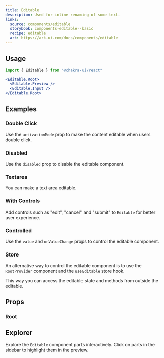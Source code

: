 ```yaml
---
title: Editable
description: Used for inline renaming of some text.
links:
  source: components/editable
  storybook: components-editable--basic
  recipe: editable
  ark: https://ark-ui.com/docs/components/editable
---
```


<ExampleTabs name="editable-basic" />

## Usage

```jsx
import { Editable } from "@chakra-ui/react"
```

```jsx
<Editable.Root>
  <Editable.Preview />
  <Editable.Input />
</Editable.Root>
```

## Examples

### Double Click

Use the `activationMode` prop to make the content editable when users double
click.

<ExampleTabs name="editable-with-double-click" />

### Disabled

Use the `disabled` prop to disable the editable component.

<ExampleTabs name="editable-disabled" />

### Textarea

You can make a text area editable.

<ExampleTabs name="editable-with-textarea" />

### With Controls

Add controls such as "edit", "cancel" and "submit" to `Editable` for better user
experience.

<ExampleTabs name="editable-with-controls" />

### Controlled

Use the `value` and `onValueChange` props to control the editable component.

<ExampleTabs name="editable-controlled" />

### Store

An alternative way to control the editable component is to use the
`RootProvider` component and the `useEditable` store hook.

This way you can access the editable state and methods from outside the
editable.

<ExampleTabs name="editable-with-store" />

## Props

### Root

<PropTable component="Editable" part="Root" />

## Explorer

Explore the `Editable` component parts interactively. Click on parts in the
sidebar to highlight them in the preview.

<Explorer name="editable-basic" />
